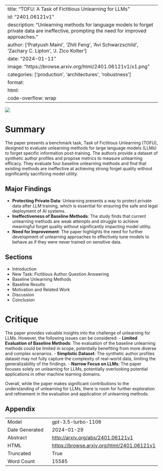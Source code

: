 
---
title: "TOFU: A Task of Fictitious Unlearning for LLMs"
id: "2401.06121v1"
description: "Unlearning methods for language models to forget private data are ineffective, prompting the need for improved approaches."
author: ['Pratyush Maini', 'Zhili Feng', 'Avi Schwarzschild', 'Zachary C. Lipton', 'J. Zico Kolter']
date: "2024-01-11"
image: "https://browse.arxiv.org/html/2401.06121v1/x1.png"
categories: ['production', 'architectures', 'robustness']
format:
  html:
    code-overflow: wrap
---

![](https://browse.arxiv.org/html/2401.06121v1/x1.png)


# Summary
The paper presents a benchmark task, Task of Fictitious Unlearning (TOFU), designed to evaluate unlearning methods for large language models (LLMs) to forget specific information post-training. The authors provide a dataset of synthetic author profiles and propose metrics to measure unlearning efficacy. They evaluate four baseline unlearning methods and find that existing methods are ineffective at achieving strong forget quality without significantly sacrificing model utility.

## Major Findings
- **Protecting Private Data**: Unlearning presents a way to protect private data after LLM training, which is essential for ensuring the safe and legal deployment of AI systems.
- **Ineffectiveness of Baseline Methods**: The study finds that current unlearning methods are weak attempts and struggle to achieve meaningful forget quality without significantly impacting model utility.
- **Need for Improvement**: The paper highlights the need for further development of unlearning approaches to effectively tune models to behave as if they were never trained on sensitive data.

## Sections
- Introduction
- New Task: Fictitious Author Question Answering
- Baseline Unlearning Methods
- Baseline Results
- Motivation and Related Work
- Discussion
- Conclusion

# Critique
The paper provides valuable insights into the challenge of unlearning for LLMs. However, the following issues can be considered:
- **Limited Evaluation of Baseline Methods**: The evaluation of the baseline unlearning methods could be limited in scope, potentially benefiting from more diverse and complex scenarios.
- **Simplistic Dataset**: The synthetic author profiles dataset may not fully capture the complexity of real-world data, limiting the generalizability of the findings.
- **Narrow Focus on LLMs**: The paper focuses solely on unlearning for LLMs, potentially overlooking potential applications in other machine learning domains. 

Overall, while the paper makes significant contributions to the understanding of unlearning for LLMs, there is room for further exploration and refinement in the evaluation and application of unlearning methods.

## Appendix

|          |          |
|----------|----------|
| Model     | gpt-3.5-turbo-1106       |
| Date Generated     | 2024-01-29       |
| Abstract | [http://arxiv.org/abs/2401.06121v1](http://arxiv.org/abs/2401.06121v1)        |
| HTML     | [https://browse.arxiv.org/html/2401.06121v1](https://browse.arxiv.org/html/2401.06121v1)       |
| Truncated       | True       |
| Word Count       | 15585       |